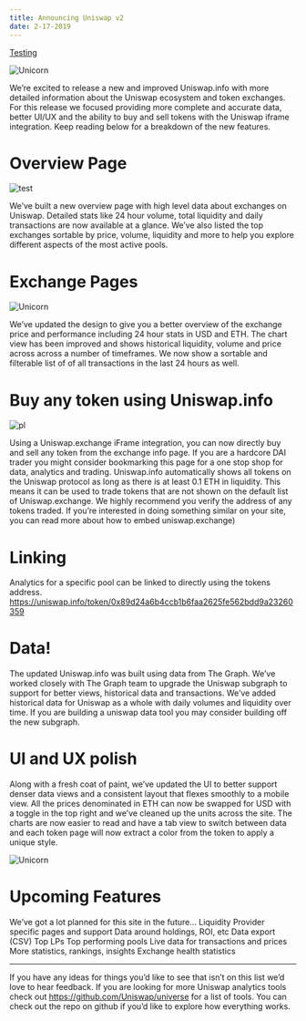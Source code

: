 ```yaml
---
title: Announcing Uniswap v2
date: 2-17-2019
---
```


[Testing](./Whitepaper.pdf)

![Unicorn](./01.jpg)

We’re excited to release a new and improved Uniswap.info with more detailed information about the Uniswap ecosystem and token exchanges. For this release we focused providing more complete and accurate data, better UI/UX and the ability to buy and sell tokens with the Uniswap iframe integration.
Keep reading below for a breakdown of the new features.

# Overview Page

![test](./02.gif)

We’ve built a new overview page with high level data about exchanges on Uniswap. Detailed stats like 24 hour volume, total liquidity and daily transactions are now available at a glance. We’ve also listed the top exchanges sortable by price, volume, liquidity and more to help you explore different aspects of the most active pools.

# Exchange Pages

![Unicorn](./03.png)

We’ve updated the design to give you a better overview of the exchange price and performance including 24 hour stats in USD and ETH. The chart view has been improved and shows historical liquidity, volume and price across across a number of timeframes.
We now show a sortable and filterable list of of all transactions in the last 24 hours as well.

# Buy any token using Uniswap.info

![pl](./04.gif)

Using a Uniswap.exchange iFrame integration, you can now directly buy and sell any token from the exchange info page. If you are a hardcore DAI trader you might consider bookmarking this page for a one stop shop for data, analytics and trading.
Uniswap.info automatically shows all tokens on the Uniswap protocol as long as there is at least 0.1 ETH in liquidity. This means it can be used to trade tokens that are not shown on the default list of Uniswap.exchange. We highly recommend you verify the address of any tokens traded.
If you’re interested in doing something similar on your site, you can read more about how to embed uniswap.exchange)

# Linking

Analytics for a specific pool can be linked to directly using the tokens address.
https://uniswap.info/token/0x89d24a6b4ccb1b6faa2625fe562bdd9a23260359

# Data!

The updated Uniswap.info was built using data from The Graph. We’ve worked closely with The Graph team to upgrade the Uniswap subgraph to support for better views, historical data and transactions. We’ve added historical data for Uniswap as a whole with daily volumes and liquidity over time.
If you are building a uniswap data tool you may consider building off the new subgraph.

# UI and UX polish

Along with a fresh coat of paint, we’ve updated the UI to better support denser data views and a consistent layout that flexes smoothly to a mobile view. All the prices denominated in ETH can now be swapped for USD with a toggle in the top right and we’ve cleaned up the units across the site.
The charts are now easier to read and have a tab view to switch between data and each token page will now extract a color from the token to apply a unique style.

![Unicorn](./05.jpg)

# Upcoming Features

We’ve got a lot planned for this site in the future…
Liquidity Provider specific pages and support
Data around holdings, ROI, etc
Data export (CSV)
Top LPs
Top performing pools
Live data for transactions and prices
More statistics, rankings, insights
Exchange health statistics

---

If you have any ideas for things you’d like to see that isn’t on this list we’d love to hear feedback.
If you are looking for more Uniswap analytics tools check out https://github.com/Uniswap/universe for a list of tools.
You can check out the repo on github if you’d like to explore how everything works.
